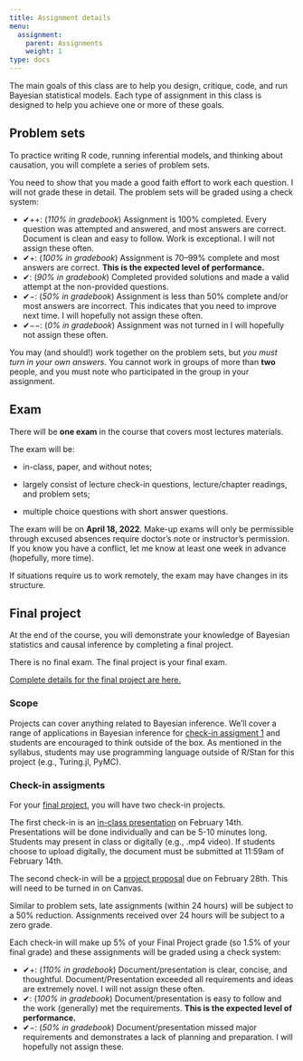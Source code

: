 ```yaml
---
title: Assignment details
menu:
  assignment:
    parent: Assignments
    weight: 1
type: docs
---
```


The main goals of this class are to help you design, critique, code, and run Bayesian statistical models. Each type of assignment in this class is designed to help you achieve one or more of these goals.


## Problem sets

To practice writing R code, running inferential models, and thinking about causation, you will complete a series of problem sets. 

You need to show that you made a good faith effort to work each question. I will not grade these in detail. The problem sets will be graded using a check system:

- ✔++: (*110% in gradebook*) Assignment is 100% completed. Every question was attempted and answered, and most answers are correct. Document is clean and easy to follow. Work is exceptional. I will not assign these often.
- ✔+: (*100% in gradebook*) Assignment is 70–99% complete and most answers are correct. **This is the expected level of performance.**
- ✔: (*90% in gradebook*) Completed provided solutions and made a valid attempt at the non-provided questions. 
- ✔−: (*50% in gradebook*) Assignment is less than 50% complete and/or most answers are incorrect. This indicates that you need to improve next time. I will hopefully not assign these often.
- ✔−−: (*0% in gradebook*) Assignment was not turned in I will hopefully not assign these often.

You may (and should!) work together on the problem sets, but *you must turn in your own answers.* You cannot work in groups of more than **two** people, and you must note who participated in the group in your assignment.

## Exam

There will be **one exam** in the course that covers most lectures materials. 

The exam will be:

* in-class, paper, and without notes; 

* largely consist of lecture check-in questions, lecture/chapter readings, and problem sets;

* multiple choice questions with short answer questions.

The exam will be on **April 18, 2022**. Make-up exams will only be permissible through excused absences require doctor's note or instructor's permission. If you know you have a conflict, let me know at least one week in advance (hopefully, more time).

If situations require us to work remotely, the exam may have changes in its structure.

## Final project

At the end of the course, you will demonstrate your knowledge of Bayesian statistics and causal inference by completing a final project.

There is no final exam. The final project is your final exam.

[Complete details for the final project are here.](/assignment/final-project/)

### Scope

Projects can cover anything related to Bayesian inference. We'll cover a range of applications in Bayesian inference for [check-in assigment 1](/assignment/class-presentation/) and students are encouraged to think outside of the box. As mentioned in the syllabus, students may use programming language outside of R/Stan for this project (e.g., Turing.jl, PyMC).

### Check-in assigments

For your [final project](/assignment/final-project/), you will have two check-in projects. 

The first check-in is an [in-class presentation](/assignment/class-presentation/) on February 14th. Presentations will be done individually and can be 5-10 minutes long. Students may present in class or digitally (e.g., .mp4 video). If students choose to upload digitally, the document must be submitted at 11:59am of February 14th.

The second check-in will be a [project proposal](/assignment/project-proposal/) due on February 28th. This will need to be turned in on Canvas. 

Similar to problem sets, late assignments (within 24 hours) will be subject to a 50% reduction. Assignments received over 24 hours will be subject to a zero grade. 

Each check-in will make up 5% of your Final Project grade (so 1.5% of your final grade) and these assignments will be graded using a check system:

- ✔+: (*110% in gradebook*) Document/presentation is clear, concise, and thoughtful. Document/Presentation exceeded all requirements and ideas are extremely novel. I will not assign these often.
- ✔: (*100% in gradebook*) Document/presentation is easy to follow and the work (generally) met the requirements. **This is the expected level of performance.**
- ✔−: (*50% in gradebook*) Document/presentation missed major requirements and demonstrates a lack of planning and preparation. I will hopefully not assign these.